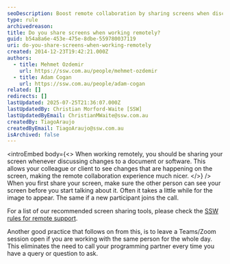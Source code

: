 ```yaml
---
seoDescription: Boost remote collaboration by sharing screens when discussing document changes or software updates with colleagues or clients.
type: rule
archivedreason:
title: Do you share screens when working remotely?
guid: b54a8a6e-453e-475e-8dbe-559780037119
uri: do-you-share-screens-when-working-remotely
created: 2014-12-23T19:42:21.000Z
authors:
  - title: Mehmet Ozdemir
    url: https://ssw.com.au/people/mehmet-ozdemir
  - title: Adam Cogan
    url: https://ssw.com.au/people/adam-cogan
related: []
redirects: []
lastUpdated: 2025-07-25T21:36:07.000Z
lastUpdatedBy: Christian Morford-Waite [SSW]
lastUpdatedByEmail: ChristianMWaite@ssw.com.au
createdBy: TiagoAraujo
createdByEmail: TiagoAraujo@ssw.com.au
isArchived: false
---
```


<introEmbed
  body={<>
When working remotely, you should be sharing your screen whenever discussing changes to a document or software. This allows your colleague or client to see changes that are happening on the screen, making the remote collaboration experience much nicer.
  </>}
/>
When you first share your screen, make sure the other person can see your screen before you start talking about it. Often it takes a little while for the image to appear. The same if a new participant joins the call.

For a list of our recommended screen sharing tools, please check the [SSW rules for remote support](/do-you-know-the-best-way-to-give-the-best-customer-support).

Another good practice that follows on from this, is to leave a Teams/Zoom session open if you are working with the same person for the whole day. This eliminates the need to call your programming partner every time you have a query or question to ask.
